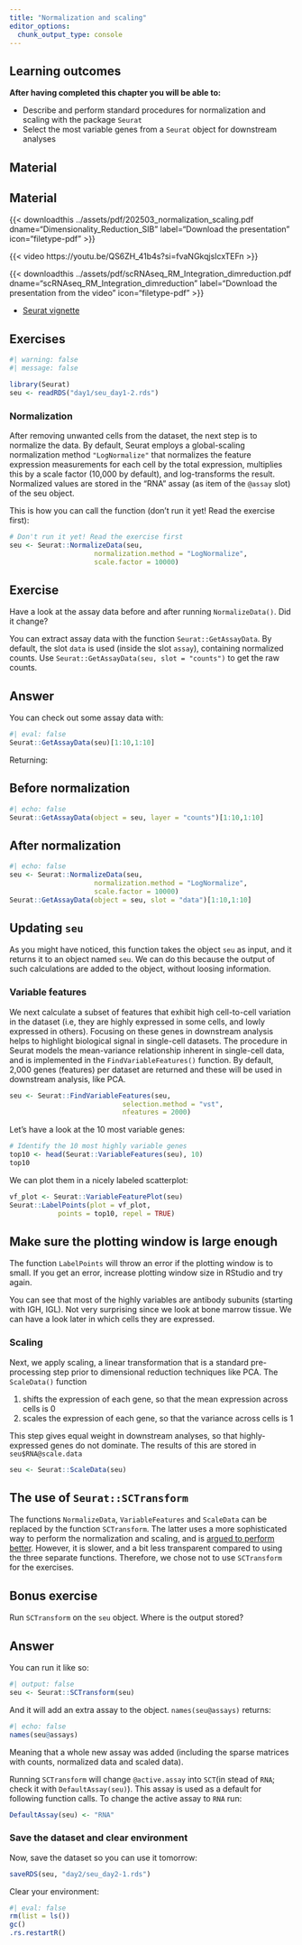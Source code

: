 ```yaml
---
title: "Normalization and scaling"
editor_options: 
  chunk_output_type: console
---
```


::: {.callout-note}
## Learning outcomes

**After having completed this chapter you will be able to:**

- Describe and perform standard procedures for normalization and scaling with the package `Seurat`
- Select the most variable genes from a `Seurat` object for downstream analyses
::: 


## Material

## Material

{{< downloadthis ../assets/pdf/202503_normalization_scaling.pdf dname="Dimensionality_Reduction_SIB" label="Download the presentation" icon="filetype-pdf" >}}

{{< video https://youtu.be/QS6ZH_41b4s?si=fvaNGkqjsIcxTEFn >}}

{{< downloadthis ../assets/pdf/scRNAseq_RM_Integration_dimreduction.pdf dname="scRNAseq_RM_Integration_dimreduction" label="Download the presentation from the video" icon="filetype-pdf" >}}

- [Seurat vignette](https://satijalab.org/seurat/articles/pbmc3k_tutorial.html)

## Exercises

```r
#| warning: false
#| message: false

library(Seurat)
seu <- readRDS("day1/seu_day1-2.rds")
```

### Normalization

After removing unwanted cells from the dataset, the next step is to normalize the data.
By default, Seurat employs a global-scaling normalization method `"LogNormalize"` that normalizes the feature expression measurements for each cell by the total expression, multiplies this by a scale factor (10,000 by default), and log-transforms the result.
Normalized values are stored in the "RNA" assay (as item of the `@assay` slot) of the seu object.

This is how you can call the function (don't run it yet! Read the exercise first):

```r

# Don't run it yet! Read the exercise first
seu <- Seurat::NormalizeData(seu,
                     normalization.method = "LogNormalize",
                     scale.factor = 10000)
```


::: {.callout-important}
## Exercise
Have a look at the assay data before and after running `NormalizeData()`. Did it change?
::: 

::: {.callout-tip}
You can extract assay data with the function `Seurat::GetAssayData`. By default, the slot `data` is used (inside the slot `assay`), containing normalized counts. Use `Seurat::GetAssayData(seu, slot = "counts")` to get the raw counts. 
:::

::: {.callout-tip collapse="true"}
# Answer
You can check out some assay data with:

```r
#| eval: false
Seurat::GetAssayData(seu)[1:10,1:10]  
```

Returning:
    
::: {.panel-tabset}
## Before normalization

```r
#| echo: false
Seurat::GetAssayData(object = seu, layer = "counts")[1:10,1:10]  
```

## After normalization

```r
#| echo: false
seu <- Seurat::NormalizeData(seu,
                     normalization.method = "LogNormalize",
                     scale.factor = 10000)
Seurat::GetAssayData(object = seu, slot = "data")[1:10,1:10]  
```

:::
::: 

::: {.callout-note}
## Updating `seu`
As you might have noticed, this function takes the object `seu` as input, and it returns it to an object named `seu`. We can do this because the output of such calculations are added to the object, without loosing information.
:::

### Variable features

We next calculate a subset of features that exhibit high cell-to-cell variation in the dataset (i.e, they are highly expressed in some cells, and lowly expressed in others). Focusing on these genes in downstream analysis helps to highlight biological signal in single-cell datasets. The procedure in Seurat models the mean-variance relationship inherent in single-cell data, and is implemented in the `FindVariableFeatures()` function. By default, 2,000 genes (features) per dataset are returned and these will be used in downstream analysis, like PCA.

```r
seu <- Seurat::FindVariableFeatures(seu,
                            selection.method = "vst",
                            nfeatures = 2000)
```

Let's have a look at the 10 most variable genes:

```r
# Identify the 10 most highly variable genes
top10 <- head(Seurat::VariableFeatures(seu), 10)
top10
```

We can plot them in a nicely labeled scatterplot:

```r
vf_plot <- Seurat::VariableFeaturePlot(seu)
Seurat::LabelPoints(plot = vf_plot,
            points = top10, repel = TRUE)
```

::: {.callout-warning}
## Make sure the plotting window is large enough

The function `LabelPoints` will throw an error if the plotting window is to small. If you get an error, increase plotting window size in RStudio and try again. 
::: 

You can see that most of the highly variables are antibody subunits (starting with IGH, IGL). Not very surprising since we look at bone marrow tissue. We can have a look later in which cells they are expressed. 

### Scaling

Next, we apply scaling, a linear transformation that is a standard pre-processing
step prior to dimensional reduction techniques like PCA. The `ScaleData()` function

1. shifts the expression of each gene, so that the mean expression across cells is 0
2. scales the expression of each gene, so that the variance across cells is 1

This step gives equal weight in downstream analyses, so that highly-expressed genes do not dominate. The results of this are stored in `seu$RNA@scale.data`

```r
seu <- Seurat::ScaleData(seu)
```


::: {.callout-note}
## The use of `Seurat::SCTransform`

The functions `NormalizeData`, `VariableFeatures` and `ScaleData` can be replaced by the function `SCTransform`. The latter uses a more sophisticated way to perform the normalization and scaling, and is [argued to perform better](https://genomebiology.biomedcentral.com/articles/10.1186/s13059-019-1874-1). However, it is slower, and a bit less transparent compared to using the three separate functions. Therefore, we chose not to use `SCTransform` for the exercises.

:::


::: {.callout-important}
## Bonus exercise
Run `SCTransform` on the `seu` object. Where is the output stored?

::: 

::: {.callout-tip collapse="true"}
## Answer
You can run it like so:

```r
#| output: false
seu <- Seurat::SCTransform(seu)
```

And it will add an extra assay to the object. `names(seu@assays)` returns:

```r
#| echo: false
names(seu@assays)
```

Meaning that a whole new assay was added (including the sparse matrices with counts, normalized data and scaled data). 
:::

::: {.callout-warning}
Running `SCTransform` will change `@active.assay` into `SCT`(in stead of `RNA`; check it with `DefaultAssay(seu)`). This assay is used as a default for following function calls. To change the active assay to `RNA` run:

```r
DefaultAssay(seu) <- "RNA"
```
:::

### Save the dataset and clear environment

Now, save the dataset so you can use it tomorrow:

```r
saveRDS(seu, "day2/seu_day2-1.rds")
```

Clear your environment:

```r
#| eval: false
rm(list = ls())
gc()
.rs.restartR()
```

